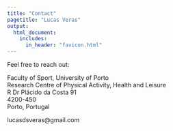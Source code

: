 ```yaml
---
title: "Contact"  
pagetitle: "Lucas Veras"
output: 
  html_document:
    includes:
      in_header: "favicon.html"
---
```

<link rel="stylesheet" href="styles.css" type="text/css">


Feel free to reach out:

Faculty of Sport, University of Porto<br>
Research Centre of Physical Activity, Health and Leisure<br>
R Dr Plácido da Costa 91<br>
4200-450<br>
Porto, Portugal<br>

lucasdsveras@gmail.com<br>